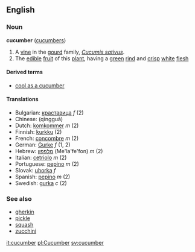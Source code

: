 ==English==
===Noun===
'''cucumber''' ([[cucumbers]])
{{wikipedia}}

# A [[vine]] in the [[gourd]] family, ''[[Cucumis sativus]]''.
# The [[edible]] [[fruit]] of this [[plant]], having a [[green]] [[rind]] and [[crisp]] [[white]] [[flesh]]

====Derived terms====
*[[cool as a cucumber]]

====Translations====
*Bulgarian: [[краставица]] ''f'' (2)
*Chinese: (q&#299;nggu&#257;)
*Dutch: [[komkommer]] ''m'' (2)
*Finnish: [[kurkku]] (2)
*French: [[concombre]] ''m'' (2)
*German: [[Gurke]] ''f'' (1, 2)
*Hebrew: [[מלפפון]] (Me'la'fe'fon) ''m'' (2)
*Italian: [[cetriolo]] ''m'' (2)
*Portuguese: [[pepino#Portuguese|pepino]] ''m'' (2)
*Slovak: [[uhorka#Slovak|uhorka]] ''f''
*Spanish: [[pepino#Spanish|pepino]] ''m'' (2)
*Swedish: [[gurka]] ''c'' (2)

===See also===
*[[gherkin]]
*[[pickle]]
*[[squash]]
*[[zucchini]]

[[it:cucumber]]
[[pl:Cucumber]]
[[sv:cucumber]]